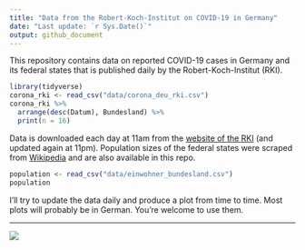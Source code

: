 ```yaml
---
title: "Data from the Robert-Koch-Institut on COVID-19 in Germany"
date: "Last update: `r Sys.Date()`"
output: github_document
---
```


This repository contains data on reported COVID-19 cases in Germany and its federal states that is published daily by the Robert-Koch-Institut (RKI).

```r
library(tidyverse)
corona_rki <- read_csv("data/corona_deu_rki.csv")
corona_rki %>% 
  arrange(desc(Datum), Bundesland) %>% 
  print(n = 16)
```


Data is downloaded each day at 11am from the [website of the RKI](https://www.rki.de/DE/Content/InfAZ/N/Neuartiges_Coronavirus/Fallzahlen.html) (and updated again at 11pm). Population sizes of the federal states were scraped from [Wikipedia](https://de.wikipedia.org/wiki/Liste_der_deutschen_Bundesl%C3%A4nder_nach_Bev%C3%B6lkerung) and are also available in this repo.

```r
population <- read_csv("data/einwohner_bundesland.csv")
population
```

I'll try to update the data daily and produce a plot from time to time. Most plots will probably be in German. You're welcome to use them.

***

<img src="plots/covid19-deu-rki-entwicklung.png">